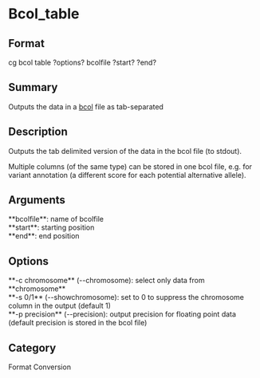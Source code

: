 = Bcol_table =

== Format ==
cg bcol table ?options? bcolfile ?start? ?end?

== Summary ==
Outputs the data in a [[bcol]] file as tab-separated

== Description ==
Outputs the tab delimited version of the data in the bcol file (to stdout).

Multiple columns (of the same type) can be stored in one bcol file, e.g. for
variant annotation (a different score for each potential alternative allele).

== Arguments ==
; **bcolfile**: name of bcolfile
; **start**: starting position
; **end**: end position

== Options ==
; **-c chromosome** (--chromosome): select only data from **chromosome**
; **-s 0/1** (--showchromosome): set to 0 to suppress the chromosome column in the output (default 1)
; **-p precision** (--precision): output precision for floating point data (default precision is stored in the bcol file)

== Category ==
Format Conversion
